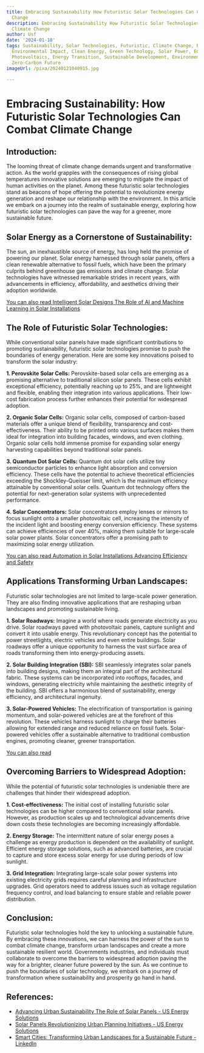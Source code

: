 ```yaml
---
title: Embracing Sustainability How Futuristic Solar Technologies Can Combat Climate
  Change
description: Embracing Sustainability How Futuristic Solar Technologies Can Combat
  Climate Change
author: Usf
date: '2024-01-18'
tags: Sustainability, Solar Technologies, Futuristic, Climate Change, Renewable Energy,
  Environmental Impact, Clean Energy, Green Technology, Solar Power, Energy Efficiency,
  Photovoltaics, Energy Transition, Sustainable Development, Environmental Sustainability,
  Zero-Carbon Future
imageUrl: /pixa/20240121040915.jpg

---
```

# Embracing Sustainability:  How Futuristic Solar Technologies Can Combat Climate Change


## Introduction:

The looming threat of climate change demands urgent and  transformative action. As the world grapples with the consequences of rising global temperatures innovative solutions are emerging to mitigate the impact of human activities on the planet.  Among these futuristic solar technologies stand as beacons of hope offering the potential to revolutionize energy generation and reshape our relationship with the environment. In this  article we  embark on a journey into the realm of sustainable energy, exploring how futuristic  solar technologies  can pave the way for a greener, more  sustainable future.

## Solar Energy  as a Cornerstone of Sustainability:

The sun, an inexhaustible source of energy, has  long held the  promise of powering our  planet. Solar energy harnessed through solar panels, offers a clean renewable  alternative to  fossil fuels, which  have been  the primary culprits behind greenhouse gas emissions and  climate  change. Solar technologies have witnessed remarkable  strides in recent years,  with advancements in efficiency, affordability, and aesthetics driving their adoption worldwide.

[You can also read Intelligent Solar Designs The Role of AI and Machine Learning in  Solar Installations](Intelligent%20Solar%20Designs%20The%20Role%20of%20AI%20and%20Machine%20Learning%20in%20Solar%20Installations)


## The Role of Futuristic Solar Technologies:

While conventional solar panels have  made significant contributions to promoting sustainability, futuristic solar technologies promise to push the boundaries of energy generation. Here are some key innovations poised to transform the solar  industry:

**1.  Perovskite Solar Cells:**
Perovskite-based solar cells are emerging as  a promising alternative to traditional silicon solar  panels. These  cells exhibit exceptional efficiency, potentially  reaching up to 25%, and are lightweight and  flexible, enabling their integration into various applications. Their low-cost fabrication process further enhances their potential for  widespread adoption.

**2. Organic Solar Cells:**
Organic  solar cells, composed  of carbon-based materials  offer a unique blend  of flexibility, transparency and cost-effectiveness. Their ability to be  printed onto various surfaces makes  them ideal for integration into building facades, windows,  and even clothing. Organic solar cells hold immense promise for expanding solar energy harvesting capabilities beyond  traditional solar panels.

**3. Quantum  Dot Solar Cells:**
Quantum dot solar cells utilize tiny semiconductor particles to enhance light absorption and conversion efficiency. These cells have  the potential to achieve  theoretical efficiencies exceeding the Shockley-Queisser limit, which is the maximum efficiency attainable by conventional solar cells. Quantum dot technology offers the potential for next-generation solar systems with unprecedented performance.

**4. Solar Concentrators:**
Solar concentrators employ lenses or mirrors to focus sunlight onto a smaller photovoltaic cell, increasing  the intensity  of the incident light and boosting energy conversion efficiency. These systems can  achieve efficiencies of over 40%, making them suitable  for large-scale solar power plants. Solar concentrators offer a promising path to maximizing solar energy utilization.

[You can  also read Automation  in Solar  Installations Advancing Efficiency and Safety](Automation%20in%20Solar%20Installations%20Advancing%20Efficiency%20and%20Safety)


## Applications  Transforming Urban Landscapes:

Futuristic solar technologies are not limited to large-scale power generation. They are also finding innovative applications  that are reshaping urban landscapes and promoting sustainable living.

**1. Solar Roadways:**
Imagine a world where roads generate electricity as you drive. Solar roadways paved with photovoltaic panels, capture sunlight and convert it into usable energy. This revolutionary concept has the potential to  power  streetlights, electric vehicles and even entire buildings. Solar roadways  offer  a unique opportunity to harness the vast surface area  of roads transforming them into energy-producing assets.

**2. Solar Building Integration (SBI):**
SBI seamlessly integrates solar panels into building designs, making them an integral part of the architectural fabric.  These systems  can be incorporated into rooftops, facades, and windows, generating electricity while maintaining the aesthetic integrity of the building. SBI offers a  harmonious blend of sustainability, energy efficiency, and architectural ingenuity.

**3. Solar-Powered Vehicles:**
The electrification of transportation is gaining momentum, and solar-powered vehicles are at the forefront of this revolution.  These vehicles harness sunlight to charge their batteries allowing for extended range and  reduced reliance on fossil fuels. Solar-powered vehicles offer a sustainable alternative to traditional combustion engines, promoting cleaner, greener transportation.

[You can also read ]()


## Overcoming Barriers to Widespread Adoption:

While the potential of  futuristic solar  technologies is undeniable there are challenges that hinder  their widespread adoption.

**1. Cost-effectiveness:**
The  initial cost of installing futuristic solar technologies can be higher  compared  to conventional solar panels. However,  as production scales up and technological advancements drive down costs these technologies  are becoming increasingly affordable.

**2. Energy Storage:**
The intermittent  nature of solar energy poses a challenge as energy production is dependent on the availability of  sunlight. Efficient energy storage solutions,  such as advanced batteries, are crucial to capture and store excess solar energy for use  during periods of low sunlight.

**3. Grid Integration:**
Integrating large-scale solar power systems into existing electricity grids requires careful planning and  infrastructure upgrades. Grid operators need to address issues such as voltage regulation frequency control,  and load balancing to ensure stable and reliable power  distribution.

## Conclusion:

Futuristic solar  technologies hold the key to unlocking a sustainable  future. By embracing these innovations, we can harness the power of the sun to combat climate change, transform urban landscapes and create a more sustainable resilient world. Governments industries, and  individuals must collaborate  to overcome  the barriers to widespread adoption paving  the way for a brighter, cleaner  future powered by the sun. As we  continue to push the boundaries of solar technology, we embark on a journey of transformation where  sustainability and  prosperity go hand in hand.

## References:
- [Advancing Urban Sustainability The Role of Solar Panels - US Energy Solutions](https://energy5.com/advancing-urban-sustainability-the-role-of-solar-panels)
- [Solar Panels Revolutionizing Urban Planning Initiatives - US Energy Solutions](https://energy5.com/solar-panels-revolutionizing-urban-planning-initiatives)
- [Smart Cities: Transforming Urban Landscapes for a Sustainable Future - LinkedIn](https://www.linkedin.com/pulse/smart-cities-transforming-urban-landscapes-sustainable-future)
